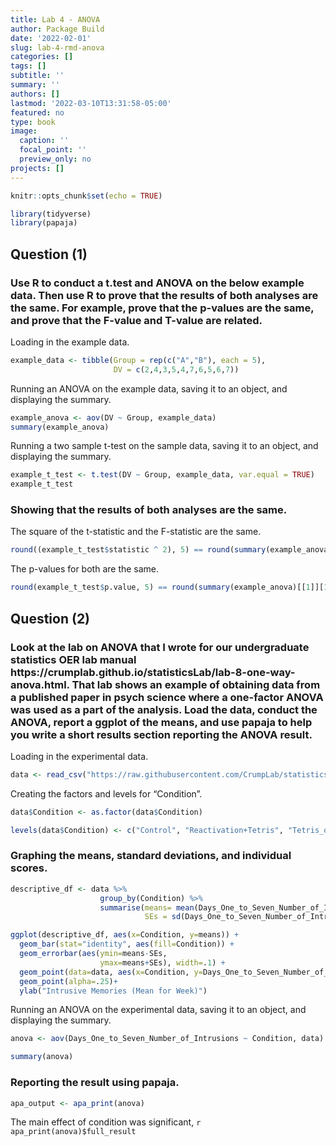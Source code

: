 ```yaml
---
title: Lab 4 - ANOVA
author: Package Build
date: '2022-02-01'
slug: lab-4-rmd-anova
categories: []
tags: []
subtitle: ''
summary: ''
authors: []
lastmod: '2022-03-10T13:31:58-05:00'
featured: no
type: book
image:
  caption: ''
  focal_point: ''
  preview_only: no
projects: []
---
```


```r
knitr::opts_chunk$set(echo = TRUE)
```

```r
library(tidyverse)
library(papaja)
```

## Question (1) 

### Use R to conduct a t.test and ANOVA on the below example data. Then use R to prove that the results of both analyses are the same. For example, prove that the p-values are the same, and prove that the F-value and T-value are related.

Loading in the example data.

```r
example_data <- tibble(Group = rep(c("A","B"), each = 5),
                       DV = c(2,4,3,5,4,7,6,5,6,7))
```

Running an ANOVA on the example data, saving it to an object, and displaying the summary.

```r
example_anova <- aov(DV ~ Group, example_data)
summary(example_anova)
```

Running a two sample t-test on the sample data, saving it to an object, and displaying the summary.

```r
example_t_test <- t.test(DV ~ Group, example_data, var.equal = TRUE)
example_t_test
```

### Showing that the results of both analyses are the same.

The square of the t-statistic and the F-statistic are the same.

```r
round((example_t_test$statistic ^ 2), 5) == round(summary(example_anova)[[1]][1, 4], 5)
```

The p-values for both are the same.

```r
round(example_t_test$p.value, 5) == round(summary(example_anova)[[1]][1, 5], 5)
```

## Question (2)

### Look at the lab on ANOVA that I wrote for our undergraduate statistics OER lab manual https://crumplab.github.io/statisticsLab/lab-8-one-way-anova.html. That lab shows an example of obtaining data from a published paper in psych science where a one-factor ANOVA was used as a part of the analysis. Load the data, conduct the ANOVA, report a ggplot of the means, and use papaja to help you write a short results section reporting the ANOVA result.

Loading in the experimental data.

```r
data <- read_csv("https://raw.githubusercontent.com/CrumpLab/statisticsLab/master/data/Jamesetal2015Experiment2.csv")

```

Creating the factors and levels for "Condition".

```r
data$Condition <- as.factor(data$Condition)

levels(data$Condition) <- c("Control", "Reactivation+Tetris", "Tetris_only", "Reactivation_only")

```

### Graphing the means, standard deviations, and individual scores.

```r
descriptive_df <- data %>% 
                    group_by(Condition) %>% 
                    summarise(means= mean(Days_One_to_Seven_Number_of_Intrusions),
                              SEs = sd(Days_One_to_Seven_Number_of_Intrusions)/sqrt(length(Days_One_to_Seven_Number_of_Intrusions)))

ggplot(descriptive_df, aes(x=Condition, y=means)) + 
  geom_bar(stat="identity", aes(fill=Condition)) + 
  geom_errorbar(aes(ymin=means-SEs,               
                    ymax=means+SEs), width=.1) +
  geom_point(data=data, aes(x=Condition, y=Days_One_to_Seven_Number_of_Intrusions), alpha=.5)+
  geom_point(alpha=.25)+
  ylab("Intrusive Memories (Mean for Week)")
```

Running an ANOVA on the experimental data, saving it to an object, and displaying the summary.

```r
anova <- aov(Days_One_to_Seven_Number_of_Intrusions ~ Condition, data)

summary(anova)
```

### Reporting the result using papaja.

```r
apa_output <- apa_print(anova)
```

The main effect of condition was significant, `r apa_print(anova)$full_result`
